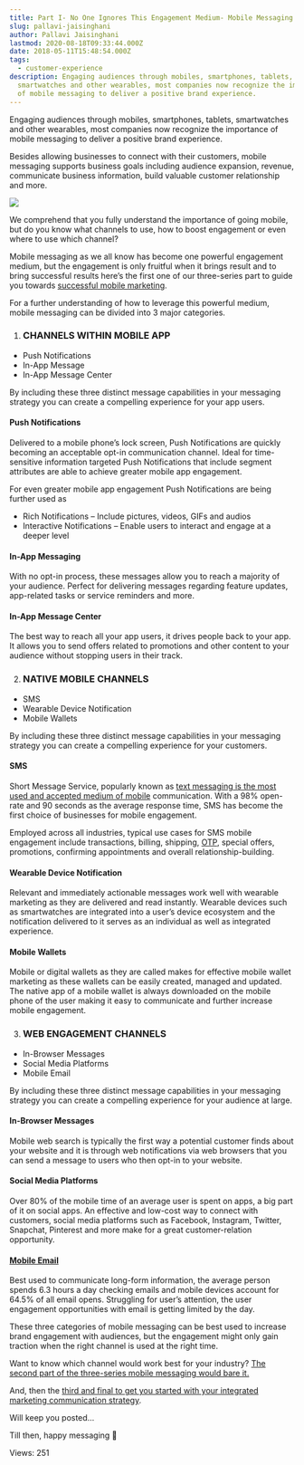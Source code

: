 ```yaml
---
title: Part I- No One Ignores This Engagement Medium- Mobile Messaging
slug: pallavi-jaisinghani
author: Pallavi Jaisinghani
lastmod: 2020-08-18T09:33:44.000Z
date: 2018-05-11T15:48:54.000Z
tags:
  - customer-experience
description: Engaging audiences through mobiles, smartphones, tablets,
  smartwatches and other wearables, most companies now recognize the importance
  of mobile messaging to deliver a positive brand experience.
---
```

Engaging audiences through mobiles, smartphones, tablets, smartwatches and other wearables, most companies now recognize the importance of mobile messaging to deliver a positive brand experience. 

Besides allowing businesses to connect with their customers, mobile messaging supports business goals including audience expansion, revenue, communicate business information, build valuable customer relationship and more.

![](https://images-msg91.s3.ap-south-1.amazonaws.com/content/images/wordpress/2018/05/blog_images_2.png)

We comprehend that you fully understand the importance of going mobile, but do you know what channels to use, how to boost engagement or even where to use which channel?  

Mobile messaging as we all know has become one powerful engagement medium, but the engagement is only fruitful when it brings result and to bring successful results here’s the first one of our three-series part to guide you towards [successful mobile marketing](https://msg91.com/sms).

For a further understanding of how to leverage this powerful medium, mobile messaging can be divided into 3 major categories.

1. ### **CHANNELS WITHIN MOBILE APP**

* Push Notifications
* In-App Message
* In-App Message Center

By including these three distinct message capabilities in your messaging strategy you can create a compelling experience for your app users.

#### **Push Notifications**

Delivered to a mobile phone’s lock screen, Push Notifications are quickly becoming an acceptable opt-in communication channel. Ideal for time-sensitive information targeted Push Notifications that include segment attributes are able to achieve greater mobile app engagement.

For even greater mobile app engagement Push Notifications are being further used as

* Rich Notifications – Include pictures, videos, GIFs and audios
* Interactive Notifications – Enable users to interact and engage at a deeper level

#### **In-App Messaging**

With no opt-in process, these messages allow you to reach a majority of your audience. Perfect for delivering messages regarding feature updates, app-related tasks or service reminders and more.

#### **In-App Message Center**

The best way to reach all your app users, it drives people back to your app. It allows you to send offers related to promotions and other content to your audience without stopping users in their track.

2. ### **NATIVE MOBILE CHANNELS**

* SMS
* Wearable Device Notification
* Mobile Wallets

By including these three distinct message capabilities in your messaging strategy you can create a compelling experience for your customers.

#### **SMS**

Short Message Service, popularly known as [text messaging is the most used and accepted medium of mobile](https://control.msg91.com/signup) communication. With a 98% open-rate and 90 seconds as the average response time, SMS has become the first choice of businesses for mobile engagement.

Employed across all industries, typical use cases for SMS mobile engagement include transactions, billing, shipping, [OTP](https://msg91.com/otp), special offers, promotions, confirming appointments and overall relationship-building.

#### **Wearable Device Notification**

Relevant and immediately actionable messages work well with wearable marketing as they are delivered and read instantly. Wearable devices such as smartwatches are integrated into a user’s device ecosystem and the notification delivered to it serves as an individual as well as integrated experience.

#### **Mobile Wallets**

Mobile or digital wallets as they are called makes for effective mobile wallet marketing as these wallets can be easily created, managed and updated. The native app of a mobile wallet is always downloaded on the mobile phone of the user making it easy to communicate and further increase mobile engagement.

3. ### **WEB ENGAGEMENT CHANNELS**

* In-Browser Messages
* Social Media Platforms
* Mobile Email

By including these three distinct message capabilities in your messaging strategy you can create a compelling experience for your audience at large.

#### **In-Browser Messages**

Mobile web search is typically the first way a potential customer finds about your website and it is through web notifications via web browsers that you can send a message to users who then opt-in to your website.

#### **Social Media Platforms**

Over 80% of the mobile time of an average user is spent on apps, a big part of it on social apps. An effective and low-cost way to connect with customers, social media platforms such as Facebook, Instagram, Twitter, Snapchat, Pinterest and more make for a great customer-relation opportunity.

#### **[Mobile Email](https://msg91.com/email)**

Best used to communicate long-form information, the average person spends 6.3 hours a day checking emails and mobile devices account for 64.5% of all email opens. Struggling for user’s attention, the user engagement opportunities with email is getting limited by the day.

These three categories of mobile messaging can be best used to increase brand engagement with audiences, but the engagement might only gain traction when the right channel is used at the right time. 

Want to know which channel would work best for your industry? [The second part of the three-series mobile messaging would bare it.](https://msg91.com/guide/mobile-messaging-communication-best-practices)

And, then the [third and final to get you started with your integrated marketing communication strategy](https://msg91.com/guide/integrated-marketing-communication-strategy-part-three).

Will keep you posted…

Till then, happy messaging 🙂

 Views: 251